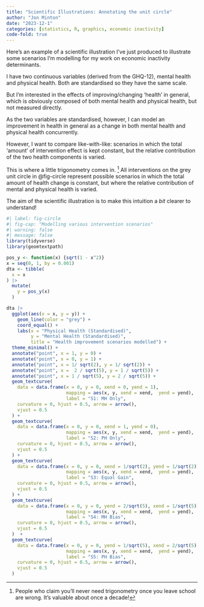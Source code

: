 ```yaml
---
title: "Scientific Illustrations: Annotating the unit circle"
author: "Jon Minton"
date: "2023-12-1"
categories: [statistics, R, graphics, economic inactivity]
code-fold: true
---
```


Here's an example of a scientific illustration I've just produced to illustrate some scenarios I'm modelling for my work on economic inactivity determinants.

I have two continuous variables (derived from the GHQ-12), mental health and physical health. Both are standardised so they have the same scale.

But I'm interested in the effects of improving/changing 'health' in general, which is obviously composed of both mental health and physical health, but not measured directly.

As the two variables are standardised, however, I can model an improvement in health in general as a change in both mental health and physical health concurrently.

However, I want to compare like-with-like: scenarios in which the total 'amount' of intervention effect is kept constant, but the relative contribution of the two health components is varied.

This is where a little trigonometry comes in. [^1] All interventions on the grey unit circle in @fig-circle represent possible scenarios in which the total amount of health change is constant, but where the relative contribution of mental and physical health is varied.

[^1]: People who claim you'll never need trigonometry once you leave school are wrong. It's valuable about once a decade!

The aim of the scientific illustration is to make this intuition a *bit* clearer to understand!

```r
#| label: fig-circle
#| fig-cap: "Modelling various intervention scenarios"
#| warning: false
#| message: false
library(tidyverse)
library(geomtextpath)

pos_y <- function(x) {sqrt(1 - x^2)}
x = seq(0, 1, by = 0.001)
dta <- tibble(
  x = x
) |> 
  mutate(
    y = pos_y(x)
  )

dta |> 
  ggplot(aes(x = x, y = y)) + 
    geom_line(color = "grey") + 
    coord_equal() + 
    labs(x = "Physical Health (Standardised)",
         y = "Mental Health (Standardised)",
         title = "Health improvement scenarios modelled") + 
  theme_minimal() + 
  annotate("point", x = 1, y = 0) + 
  annotate("point", x = 0, y = 1) + 
  annotate("point", x = 1/ sqrt(2), y = 1/ sqrt(2)) + 
  annotate("point", x =  2 / sqrt(5), y = 1 / sqrt(5)) + 
  annotate("point", x = 1 / sqrt(5), y = 2 / sqrt(5)) + 
  geom_textcurve(
    data = data.frame(x = 0, y = 0, xend = 0, yend = 1), 
                      mapping = aes(x, y, xend = xend,  yend = yend), 
                      label = "S1: MH Only", 
    curvature = 0, hjust = 0.5, arrow = arrow(),
    vjust = 0.5
  ) + 
  geom_textcurve(
    data = data.frame(x = 0, y = 0, xend = 1, yend = 0), 
                      mapping = aes(x, y, xend = xend,  yend = yend), 
                      label = "S2: PH Only", 
    curvature = 0, hjust = 0.5, arrow = arrow(),
    vjust = 0.5
  ) + 
  geom_textcurve(
    data = data.frame(x = 0, y = 0, xend = 1/sqrt(2), yend = 1/sqrt(2)), 
                      mapping = aes(x, y, xend = xend,  yend = yend), 
                      label = "S3: Equal Gain", 
    curvature = 0, hjust = 0.5, arrow = arrow(),
    vjust = 0.5
  ) + 
  geom_textcurve(
    data = data.frame(x = 0, y = 0, yend = 2/sqrt(5), xend = 1/sqrt(5)), 
                      mapping = aes(x, y, xend = xend,  yend = yend), 
                      label = "S4: MH Bias", 
    curvature = 0, hjust = 0.5, arrow = arrow(),
    vjust = 0.5
  )  +
  geom_textcurve(
    data = data.frame(x = 0, y = 0, yend = 1/sqrt(5), xend = 2/sqrt(5)), 
                      mapping = aes(x, y, xend = xend,  yend = yend), 
                      label = "S5: PH Bias", 
    curvature = 0, hjust = 0.5, arrow = arrow(),
    vjust = 0.5
  )  
```
